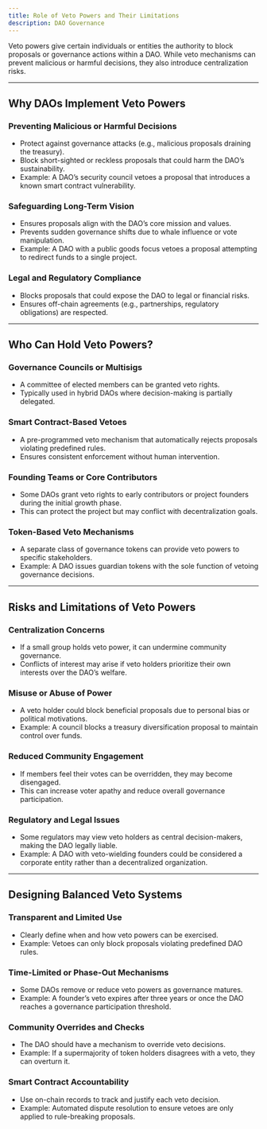 ```yaml
---
title: Role of Veto Powers and Their Limitations
description: DAO Governance
---
```


Veto powers give certain individuals or entities the authority to block proposals or governance actions within a DAO. While veto mechanisms can prevent malicious or harmful decisions, they also introduce centralization risks. 

---

## **Why DAOs Implement Veto Powers**  

### **Preventing Malicious or Harmful Decisions**  
- Protect against governance attacks (e.g., malicious proposals draining the treasury).  
- Block short-sighted or reckless proposals that could harm the DAO’s sustainability.  
- Example: A DAO’s security council vetoes a proposal that introduces a known smart contract vulnerability.  

### **Safeguarding Long-Term Vision**  
- Ensures proposals align with the DAO’s core mission and values.  
- Prevents sudden governance shifts due to whale influence or vote manipulation.  
- Example: A DAO with a public goods focus vetoes a proposal attempting to redirect funds to a single project.  

### **Legal and Regulatory Compliance**  
- Blocks proposals that could expose the DAO to legal or financial risks.  
- Ensures off-chain agreements (e.g., partnerships, regulatory obligations) are respected.  

---

## **Who Can Hold Veto Powers?**  

### **Governance Councils or Multisigs**  
- A committee of elected members can be granted veto rights.  
- Typically used in hybrid DAOs where decision-making is partially delegated.  

### **Smart Contract-Based Vetoes**  
- A pre-programmed veto mechanism that automatically rejects proposals violating predefined rules.  
- Ensures consistent enforcement without human intervention.  

### **Founding Teams or Core Contributors**  
- Some DAOs grant veto rights to early contributors or project founders during the initial growth phase.  
- This can protect the project but may conflict with decentralization goals.  

### **Token-Based Veto Mechanisms**  
- A separate class of governance tokens can provide veto powers to specific stakeholders.  
- Example: A DAO issues guardian tokens with the sole function of vetoing governance decisions.  

---

## **Risks and Limitations of Veto Powers**  

### **Centralization Concerns**  
- If a small group holds veto power, it can undermine community governance.  
- Conflicts of interest may arise if veto holders prioritize their own interests over the DAO’s welfare.  

### **Misuse or Abuse of Power**  
- A veto holder could block beneficial proposals due to personal bias or political motivations.  
- Example: A council blocks a treasury diversification proposal to maintain control over funds.  

### **Reduced Community Engagement**  
- If members feel their votes can be overridden, they may become disengaged.  
- This can increase voter apathy and reduce overall governance participation.  

### **Regulatory and Legal Issues**  
- Some regulators may view veto holders as central decision-makers, making the DAO legally liable.  
- Example: A DAO with veto-wielding founders could be considered a corporate entity rather than a decentralized organization.  

---

## **Designing Balanced Veto Systems**  

### **Transparent and Limited Use**  
- Clearly define when and how veto powers can be exercised.  
- Example: Vetoes can only block proposals violating predefined DAO rules.  

### **Time-Limited or Phase-Out Mechanisms**  
- Some DAOs remove or reduce veto powers as governance matures.  
- Example: A founder’s veto expires after three years or once the DAO reaches a governance participation threshold.  

### **Community Overrides and Checks**  
- The DAO should have a mechanism to override veto decisions.  
- Example: If a supermajority of token holders disagrees with a veto, they can overturn it.  

### **Smart Contract Accountability**  
- Use on-chain records to track and justify each veto decision.  
- Example: Automated dispute resolution to ensure vetoes are only applied to rule-breaking proposals.  

